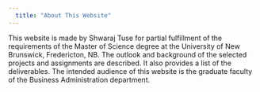 ```yaml
---
  title: "About This Website"
---
```

  This website is made by Shwaraj Tuse for partial fulfillment of the requirements of the Master of Science degree at the
University of New Brunswick, Fredericton, NB. The outlook and background of the selected
projects and assignments are described. It also provides a list of the deliverables. The intended audience of this website is the graduate faculty of the Business Administration department. 